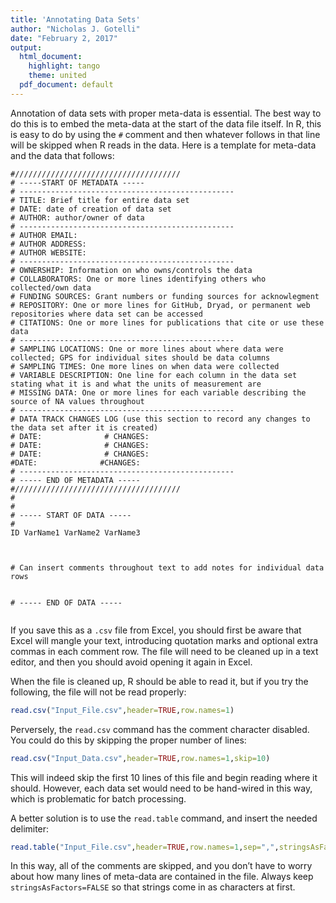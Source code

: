 ---
title: 'Annotating Data Sets'
author: "Nicholas J. Gotelli"
date: "February 2, 2017"
output:
  html_document:
    highlight: tango
    theme: united
  pdf_document: default
---
    
Annotation of data sets with proper meta-data is essential. The best way to do this is to embed the meta-data at the start of the data file itself. In R, this is easy to do by using the `#` comment and then whatever follows in that line will be skipped when R reads in the data. Here is a template for meta-data and the data that follows:

```
#/////////////////////////////////////
# -----START OF METADATA -----
# ------------------------------------------------
# TITLE: Brief title for entire data set
# DATE: date of creation of data set
# AUTHOR: author/owner of data
# ------------------------------------------------
# AUTHOR EMAIL:
# AUTHOR ADDRESS:
# AUTHOR WEBSITE: 
# ------------------------------------------------
# OWNERSHIP: Information on who owns/controls the data 
# COLLABORATORS: One or more lines identifying others who collected/own data
# FUNDING SOURCES: Grant numbers or funding sources for acknowlegment
# REPOSITORY: One or more lines for GitHub, Dryad, or permanent web repositories where data set can be accessed
# CITATIONS: One or more lines for publications that cite or use these data
# ------------------------------------------------
# SAMPLING LOCATIONS: One or more lines about where data were collected; GPS for individual sites should be data columns
# SAMPLING TIMES: One more lines on when data were collected
# VARIABLE DESCRIPTION: One line for each column in the data set stating what it is and what the units of measurement are
# MISSING DATA: One or more lines for each variable describing the source of NA values throughout
# ------------------------------------------------
# DATA TRACK CHANGES LOG (use this section to record any changes to the data set after it is created)
# DATE:              # CHANGES:
# DATE:              # CHANGES:
# DATE:              # CHANGES:
#DATE:              #CHANGES:
# ------------------------------------------------
# ----- END OF METADATA -----
#/////////////////////////////////////
#
#
# ----- START OF DATA -----
#
ID VarName1 VarName2 VarName3



# Can insert comments throughout text to add notes for individual data rows


# ----- END OF DATA -----


```
If you save this as a `.csv` file from Excel, you should first be aware that Excel will mangle your text, introducing quotation marks and optional extra commas in each comment row. The file will need to be cleaned up in a text editor, and then you should avoid opening it again in Excel.

When the file is cleaned up, R should be able to read it, but if you try the following, the file will not be read properly:

```{r, eval=FALSE}
read.csv("Input_File.csv",header=TRUE,row.names=1)
```

Perversely, the `read.csv` command has the comment character disabled. You could do this by skipping the proper number of lines:

```{r, eval=FALSE}
read.csv("Input_Data.csv",header=TRUE,row.names=1,skip=10)
```

This will indeed skip the first 10 lines of this file and begin reading where it should. However, each data set would need to be hand-wired in this way, which is problematic for batch processing.

A better solution is to use the `read.table` command, and insert the needed delimiter:

```{r, eval=FALSE}
read.table("Input_File.csv",header=TRUE,row.names=1,sep=",",stringsAsFactors = FALSE)
```

In this way, all of the comments are skipped, and you don't have to worry about how many lines of meta-data are contained in the file. Always keep `stringsAsFactors=FALSE` so that strings come in as characters at first.
